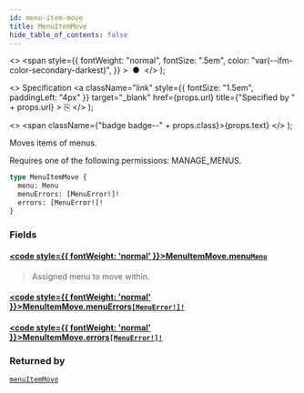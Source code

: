 ```yaml
---
id: menu-item-move
title: MenuItemMove
hide_table_of_contents: false
---
```


  <>
    <span
      style={{
        fontWeight: "normal",
        fontSize: ".5em",
        color: "var(--ifm-color-secondary-darkest)",
      }}
    >
      &nbsp;●&nbsp;
    </span>
  </>
);

  <>
    Specification
    <a
      className="link"
      style={{ fontSize: "1.5em", paddingLeft: "4px" }}
      target="\_blank"
      href={props.url}
      title={"Specified by " + props.url}
    >
      ⎘
    </a>
  </>
);

  <>
    <span className={"badge badge--" + props.class}>{props.text}</span>
  </>
);

Moves items of menus.

Requires one of the following permissions: MANAGE_MENUS.

```graphql
type MenuItemMove {
  menu: Menu
  menuErrors: [MenuError!]!
  errors: [MenuError!]!
}
```

### Fields

#### [<code style={{ fontWeight: 'normal' }}>MenuItemMove.<b>menu</b></code>](#)<Bullet />[`Menu`](../../../storefront/miscellaneous/objects/menu) <Badge class="secondary" text="object"/>

> Assigned menu to move within.

#### [<code style={{ fontWeight: 'normal' }}>MenuItemMove.<b>menuErrors</b></code>](#)<Bullet />[`[MenuError!]!`](../../../storefront/miscellaneous/objects/menu-error) <Badge class="secondary" text="non-null"/> <Badge class="secondary" text="object"/>

>

#### [<code style={{ fontWeight: 'normal' }}>MenuItemMove.<b>errors</b></code>](#)<Bullet />[`[MenuError!]!`](../../../storefront/miscellaneous/objects/menu-error) <Badge class="secondary" text="non-null"/> <Badge class="secondary" text="object"/>

>

### Returned by

[`menuItemMove`](../../../storefront/miscellaneous/mutations/menu-item-move) <Badge class="secondary" text="mutation"/>

